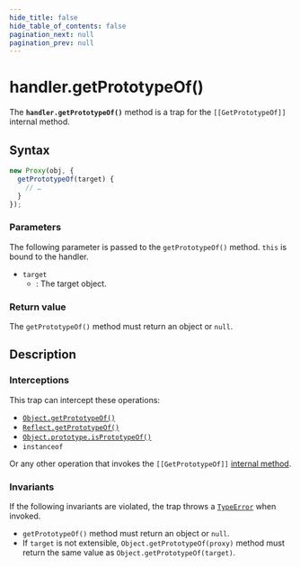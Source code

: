 ```yaml
---
hide_title: false
hide_table_of_contents: false
pagination_next: null
pagination_prev: null
---
```

# handler.getPrototypeOf()

The **`handler.getPrototypeOf()`** method is a trap for the
`[[GetPrototypeOf]]` internal method.

## Syntax

```js
new Proxy(obj, {
  getPrototypeOf(target) {
    // …
  }
});
```

### Parameters

The following parameter is passed to the `getPrototypeOf()` method.
`this` is bound to the handler.

- `target`
  - : The target object.

### Return value

The `getPrototypeOf()` method must return an object or `null`.

## Description

### Interceptions

This trap can intercept these operations:

- [`Object.getPrototypeOf()`](../../../globals/Object/getPrototypeOf.mdx)
- [`Reflect.getPrototypeOf()`](../../../globals/Reflect/getPrototypeOf.mdx)
- [`Object.prototype.isPrototypeOf()`](../../../globals/Object/prototype/isPrototypeOf.mdx)
- `instanceof`

Or any other operation that invokes the `[[GetPrototypeOf]]` [internal method](https://developer.mozilla.org/docs/Web/JavaScript/Reference/Global_Objects/Proxy#object_internal_methods).

### Invariants

If the following invariants are violated, the trap throws a [`TypeError`](../../../globals/TypeError/TypeError.mdx) when invoked.

- `getPrototypeOf()` method must return an object or `null`.
- If `target` is not extensible,
  `Object.getPrototypeOf(proxy)` method must return the same
  value as `Object.getPrototypeOf(target)`.
